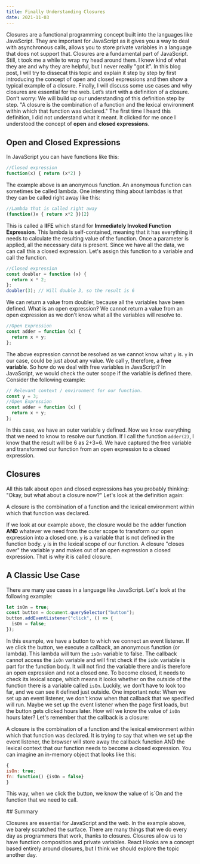 ```yaml
---
title: Finally Understanding Closures
date: 2021-11-03
---
```


Closures are a functional programming concept built into the languages like JavaScript. They are important for JavaScript as it gives you a way to deal with asynchronous calls, allows you to store private variables in a language that does not support that.
Closures are a fundamental part of JavaScript. Still, t took me a while to wrap my head around them. I knew kind of what they are and why they are helpful, but I never really "got it”. In this blog post, I will try to dissecat this topic and explain it step by step by first introducing the concept of open and closed expressions and then show a typical example of a closure. Finally, I will discuss some use cases and why closures are essential for the web.
Let’s start with a definition of a closure. Don’t worry: We will build up our understanding of this definition step by step.
"A closure is the combination of a function and the lexical environment within which that function was declared."
The first time I heard this definition, I did not understand what it meant. It clicked for me once I understood the concept of **open** and **closed expressions**.

## Open and Closed Expressions

In JavaScript you can have functions like this:

```js
//Closed expression
function(x) { return (x*2) }
```

The example above is an anonymous function. An anonymous function can sometimes be called lambda.
One intersting thing about lambdas is that they can be called right away like this:

```js
//Lambda that is called right away
(function()x { return x*2 })(2)
```

This is called a **IIFE** which stand for **Immediately Invoked Function Expression**.
This lambda is self-contained, meaning that it has everything it needs to calculate the resulting value of the function. Once a parameter is applied, all the necessary data is present. Since we have all the data, we can call this a closed expression. Let's assign this function to a variable and call the function.

```js
//Closed expression
const doubler = function (x) {
  return x * 2;
};
doubler(3); // Will double 3, so the result is 6
```

We can return a value from doubler, because all the variables have been defined. What is an open expression? We cannot return a value from an open expression as we don’t know what all the variables will resolve to.

```js
//Open Expression
const adder = function (x) {
  return x + y;
};
```

The above expression cannot be resolved as we cannot know what `y` is. `y` in our case, could be just about any value. We call `y`, therefore, a **free variable**. So how do we deal with free variables in JavaScript? In JavaScript, we would check the outer scope if the variable is defined there. Consider the following example:

```js
// Relevant context / environment for our function.
const y = 3;
//Open Expression
const adder = function (x) {
  return x + y;
};
```

In this case, we have an outer variable y defined. Now we know everything that we need to know to resolve our function. If I call the function `adder(2)`, I know that the result will be 6 as 2+3=6. We have captured the free variable and transformed our function from an open expression to a closed expression.

## Closures

All this talk about open and closed expressions has you probably thinking: "Okay, but what about a closure now?" Let's look at the definition again:

<Quote>
  A closure is the combination of a function and the lexical environment within
  which that function was declared.
</Quote>

If we look at our example above, the closure would be the adder function **AND** whatever we need from the outer scope to transform our open expression into a closed one.
`y` is a variable that is not defined in the function body. `y` is in the lexical scope of our function.
A closure "closes over" the variable y and makes out of an open expression a closed expression. That is why it is called closure.

## A Classic Use Case

There are many use cases in a language like JavaScript. Let's look at the following example:

```js
let isOn = true;
const button = document.querySelector("button");
button.addEventListener("click", () => {
  isOn = false;
});
```

In this example, we have a button to which we connect an event listener. If we click the button, we execute a callback, an anonymous function (or lambda). This lambda will turn the `isOn` variable to false. The callback cannot access the `isOn` variable and will first check if the `isOn` variable is part for the function body. It will not find the variable there and is therefore an open expression and not a closed one. To become closed, it needs to check its lexical scope, which means it looks whether on the outside of the function there is a variable called `isOn`. Luckily, we don't have to look too far, and we can see it defined just outside.
One important note: When we set up an event listener, we don't know when that callback that we specified will run. Maybe we set up the event listener when the page first loads, but the button gets clicked hours later. How will we know the value of `isOn` hours later? Let's remember that the callback is a closure:

<Quote>
  A closure is the combination of a function and the lexical environment within
  which that function was declared.
</Quote>
It is trying to say that when we set up the event listener, the browser will store
away the callback function AND the lexical context that our function needs to become
a closed expression. You can imagine an in-memory object that looks like this:

```js
{
isOn: true;
fn: function() {isOn = false}
}
```

This way, when we click the button, we know the value of is`On and the function that we need to call.

## Summary

Closures are essential for JavaScript and the web. In the example above, we barely scratched the surface. There are many things that we do every day as programmers that work, thanks to closures. Closures allow us to have function composition and private variables. React Hooks are a concept based entirely around closures, but I think we should explore the topic another day.
